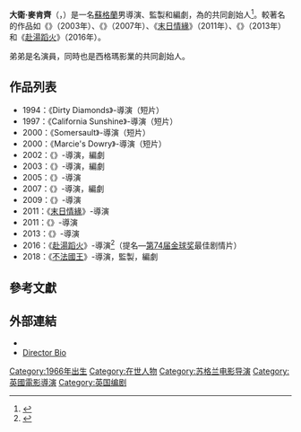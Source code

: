 {{noteTA
|G1=Movie
|G2=Show
}}
{{For|美國同名的排球運動員|大衛·麥肯齊}}
{{Infobox entertainer
| type = 導演
| name = 大衛·麥肯齊
| foreignname = David Mackenzie
| image = David McKenzie (29565430395).jpg
| caption = 麥肯齊於2016年
| birth_name = 
| birth_date = {{Birth date|1966|5|10}}
| birth_place = {{UK}}[[諾森伯蘭郡|諾森伯蘭郡]]，{{le|科布里奇|Corbridge}}<ref>{{Cite web|url=http://www.imdb.com/name/nm0533284/|title=David Mackenzie|website=IMDb|access-date=2016-07-13|archive-date=2021-02-12|archive-url=https://web.archive.org/web/20210212022727/http://www.imdb.com/name/nm0533284/|dead-url=no}}</ref>
| nationality = {{SCO}}
| alma_mater = 
| residence = 
| occupation = 導演，監製，編劇
| years_active = 1994年至今
| spouse = 
| awards = 
}}
'''大衛·麥肯齊'''（{{lang-en|'''David Mackenzie'''}}，{{bd|1966年|5月10日}}）是一名[[蘇格蘭|蘇格蘭]]男導演、監製和編劇，為{{le|西格瑪影業|Sigma Films}}的共同創始人<ref>{{Cite web|url=http://www.sigmafilms.com/david-mackenzie/|title=David Mackenzie|date=2013-08-25|access-date=2016-07-13|deadurl=yes|archiveurl=https://web.archive.org/web/20160806100120/http://www.sigmafilms.com/david-mackenzie/|archivedate=2016-08-06}}</ref>。較著名的作品如《{{le|烈火亞當|Young Adam (film)}}》（2003年）、《{{le|在屋頂上流浪|Hallam Foe}}》（2007年）、《[[末日情緣|末日情緣]]》（2011年）、《{{le|超危險人物|Starred Up}}》（2013年）和《[[赴湯蹈火_(電影)|赴湯蹈火]]》（2016年）。

弟弟{{le|阿拉斯泰爾·麥肯齊|Alastair Mackenzie}}是名演員，同時也是西格瑪影業的共同創始人。

== 作品列表 ==
*1994：《Dirty Diamonds》-導演（短片）
*1997：《California Sunshine》-導演（短片）
*2000：《Somersault》-導演（短片）
*2000：《Marcie's Dowry》-導演（短片）
*2002：《{{le|最後的荒野|The Last Great Wilderness}}》-導演，編劇
*2003：《{{le|烈火亞當|Young Adam (film)}}》-導演，編劇
*2005：《{{le|愛慾癡狂|Asylum (2005 film)}}》-導演
*2007：《{{le|在屋頂上流浪|Hallam Foe}}》-導演，編劇
*2009：《{{le|情聖終結者|Spread (film)}}》-導演
*2011：《[[末日情緣|末日情緣]]》-導演
*2011：《{{le|手銬情人|You Instead}}》-導演
*2013：《{{le|超危險人物|Starred Up}}》-導演
*2016：《[[赴湯蹈火_(電影)|赴湯蹈火]]》-導演<ref>{{Cite web|url=http://variety.com/2016/film/global/asghar-farhadi-the-salesman-cannes-festival-competition-1201758950/|title=Asghar Farhadi’s ‘The Salesman’ Joins Cannes Film Festival Competition|last=Hopewell|first=Elsa Keslassy,John|date=2016-04-22|website=Variety|access-date=2016-05-02|archive-date=2016-10-24|archive-url=https://web.archive.org/web/20161024053836/http://variety.com/2016/film/global/asghar-farhadi-the-salesman-cannes-festival-competition-1201758950/|dead-url=no}}</ref>（提名—[[第74届金球奖|第74届金球奖]]最佳剧情片）
*2018：《[[不法國王|不法國王]]》-導演，監製，編劇

== 參考文獻 ==
{{reflist}}

== 外部連結 ==
{{commons category|David Mackenzie (director)}}
*{{IMDb name|id=0533284|name=David Mackenzie}}
*[http://www.tribute.ca/bio.asp?id=12371 Director Bio]{{Wayback|url=http://www.tribute.ca/bio.asp?id=12371 |date=20051226200310 }}

{{David Mackenzie}}
{{Authority control}}
{{DEFAULTSORT:Mackenzie, David}}
[[Category:1966年出生|Category:1966年出生]]
[[Category:在世人物|Category:在世人物]]
[[Category:苏格兰电影导演|Category:苏格兰电影导演]]
[[Category:英國電影導演|Category:英國電影導演]]
[[Category:英国编剧|Category:英国编剧]]